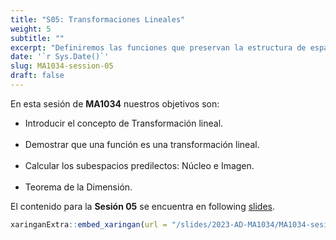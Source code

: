 ---
title: "S05: Transformaciones Lineales"
weight: 5
subtitle: ""
excerpt: "Definiremos las funciones que preservan la estructura de espacio vectorial."
date: '`r Sys.Date()`'
slug: MA1034-session-05
draft: false
---

En esta sesión de **MA1034** nuestros objetivos son:


* Introducir el concepto de Transformación lineal. <br/><br/>
* Demostrar que una función es una transformación lineal. <br/><br/>
* Calcular los subespacios predilectos: Núcleo e Imagen. <br/><br/>
* Teorema de la Dimensión.

El contenido para la **Sesión 05** se encuentra en following [slides](/slides/2023-AD-MA1034/MA1034-sesion-05).

```{r embed-xaringan, echo=FALSE}
xaringanExtra::embed_xaringan(url = "/slides/2023-AD-MA1034/MA1034-sesion-05", ratio = "4:3")
```